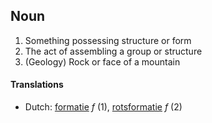==Noun==
# Something possessing structure or form
# The act of assembling a group or structure
# (Geology) Rock or face of a mountain

==== Translations ====
*Dutch: [[formatie]] ''f'' (1), [[rotsformatie]] ''f'' (2)
